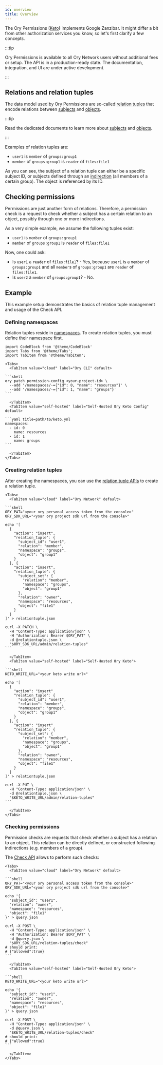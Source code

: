 ```yaml
---
id: overview
title: Overview
---
```


The Ory Permissions ([Keto](https://github.com/ory/keto)) implements Google Zanzibar. It might differ a bit from other
authorization services you know, so let's first clarify a few concepts.

:::tip

Ory Permissions is available to all Ory Network users without additional fees or setup. The API is in a production-ready state.
The documentation, integration, and UI are under active development.

:::

## Relations and relation tuples

The data model used by Ory Permissions are so-called [relation tuples](/keto/concepts/relation-tuples.mdx) that encode relations
between [subjects](/keto/concepts/subjects.mdx) and [objects](/keto/concepts/objects.mdx).

:::tip

Read the dedicated documents to learn more about [subjects](/keto/concepts/subjects.mdx) and
[objects](/keto/concepts/objects.mdx).

:::

Examples of relation tuples are:

- `user1` is `member` of `groups:group1`
- `member` of `groups:group1` is `reader` of `files:file1`

As you can see, the subject of a relation tuple can either be a specific subject ID, or subjects defined through an
[indirection](https://en.wikipedia.org/wiki/Indirection) (all members of a certain group). The object is referenced by its ID.

## Checking permissions

Permissions are just another form of relations. Therefore, a permission check is a request to check whether a subject has a
certain relation to an object, possibly through one or more indirections.

As a very simple example, we assume the following tuples exist:

- `user1` is `member` of `groups:group1`
- `member` of `groups:group1` is `reader` of `files:file1`

Now, one could ask:

- Is `user1` a `reader` of `files:file1`? - Yes, because `user1` is a `member` of `groups:group1` and all `member`s of
  `groups:group1` are `reader` of `files:file1`.
- Is `user2` a `member` of `groups:group1`? - No.

## Example

This example setup demonstrates the basics of relation tuple management and usage of the Check API.

### Defining namespaces

Relation tuples reside in [namespaces](/keto/concepts/namespaces.mdx). To create relation tuples, you must define their namespace
first.

````mdx-code-block
import CodeBlock from '@theme/CodeBlock'
import Tabs from '@theme/Tabs';
import TabItem from '@theme/TabItem';

<Tabs>
  <TabItem value="cloud" label="Ory CLI" default>

```shell
ory patch permission-config <your-project-id> \
  --add '/namespaces/-={"id": 0, "name": "resources"}' \
  --add '/namespaces/-={"id": 1, "name": "groups"}'
```

  </TabItem>
  <TabItem value="self-hosted" label="Self-Hosted Ory Keto Config" default>

```yaml title=path/to/keto.yml
namespaces:
  - id: 0
    name: resources
  - id: 1
    name: groups
```

  </TabItem>
</Tabs>
````

### Creating relation tuples

After creating the namespaces, you can use the [relation tuple APIs](/reference/api.mdx#operation/createRelationTuple) to create a
relation tuple.

````mdx-code-block
<Tabs>
  <TabItem value="cloud" label="Ory Network" default>

```shell
ORY_PAT="<your ory personal access token from the console>"
ORY_SDK_URL="<your ory project sdk url from the console>"

echo '[
  {
    "action": "insert",
    "relation_tuple": {
      "subject_id": "user1",
      "relation": "member",
      "namespace": "groups",
      "object": "group1"
    }
  }, {
    "action": "insert",
    "relation_tuple": {
      "subject_set": {
        "relation": "member",
        "namespace": "groups",
        "object": "group1"
      },
      "relation": "owner",
      "namespace": "resources",
      "object": "file1"
    }
  }
]' > relationtuple.json

curl -X PATCH \
  -H "Content-Type: application/json" \
  -H "Authorization: Bearer $ORY_PAT" \
  -d @relationtuple.json \
  "$ORY_SDK_URL/admin/relation-tuples"
```

  </TabItem>
  <TabItem value="self-hosted" label="Self-Hosted Ory Keto">

```shell
KETO_WRITE_URL="<your keto write url>"

echo '[
  {
    "action": "insert"
    "relation_tuple": {
      "subject_id": "user1",
      "relation": "member",
      "namespace": "groups",
      "object": "group1"
    }
  }, {
    "action": "insert"
    "relation_tuple": {
      "subject_set": {
        "relation": "member",
        "namespace": "groups",
        "object": "group1"
      },
      "relation": "owner",
      "namespace": "resources",
      "object": "file1"
    }
  }
]' > relationtuple.json

curl -X PUT \
  -H "Content-Type: application/json" \
  -d @relationtuple.json \
  "$KETO_WRITE_URL/admin/relation-tuples"
```

  </TabItem>
</Tabs>
````

### Checking permissions

Permission checks are requests that check whether a subject has a relation to an object. This relation can be directly defined, or
constructed following indirections (e.g. members of a group).

The [Check API](/reference/api.mdx#operation/postCheck) allows to perform such checks:

````mdx-code-block
<Tabs>
  <TabItem value="cloud" label="Ory Network" default>

```shell
ORY_PAT="<your ory personal access token from the console>"
ORY_SDK_URL="<your ory project sdk url from the console>"

echo '{
  "subject_id": "user1",
  "relation": "owner",
  "namespace": "resources",
  "object": "file1"
}' > query.json

curl -X POST \
  -H "Content-Type: application/json" \
  -H "Authorization: Bearer $ORY_PAT" \
  -d @query.json \
  "$ORY_SDK_URL/relation-tuples/check"
# should print:
# {"allowed":true}
```

  </TabItem>
  <TabItem value="self-hosted" label="Self-Hosted Ory Keto">

```shell
KETO_WRITE_URL="<your keto write url>"

echo '{
  "subject_id": "user1",
  "relation": "owner",
  "namespace": "resources",
  "object": "file1"
}' > query.json

curl -X POST \
  -H "Content-Type: application/json" \
  -d @query.json \
  "$KETO_WRITE_URL/relation-tuples/check"
# should print:
# {"allowed":true}
```

  </TabItem>
</Tabs>
````
